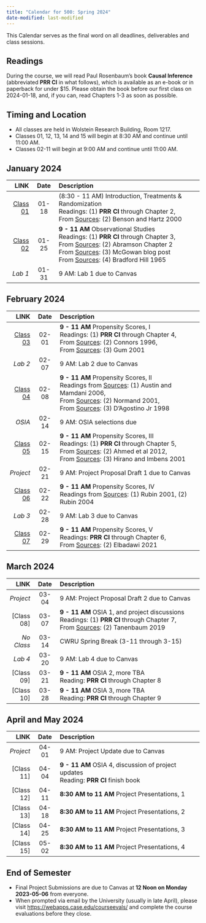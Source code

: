 ```yaml
---
title: "Calendar for 500: Spring 2024"
date-modified: last-modified
---
```


This Calendar serves as the final word on all deadlines, deliverables and class sessions. 

## Readings

During the course, we will read Paul Rosenbaum's book **Causal Inference** (abbreviated **PRR CI** in what follows), which is available as an e-book or in paperback for under $15. Please obtain the book before our first class on 2024-01-18, and, if you can, read Chapters 1-3 as soon as possible. 

## Timing and Location

- All classes are held in Wolstein Research Building, Room 1217.
- Classes 01, 12, 13, 14 and 15 will begin at 8:30 AM and continue until 11:00 AM.
- Classes 02-11 will begin at 9:00 AM and continue until 11:00 AM.

## January 2024

LINK | Date | Description
---------: | :-------: | :-----------------------------------------------------
[Class 01](https://github.com/THOMASELOVE/500-classes-2024/tree/main/class01) | 01-18 | (8:30 - 11 AM) Introduction, Treatments & Randomization <br /> Readings: (1) **PRR CI** through Chapter 2, <br /> From [Sources](https://github.com/THOMASELOVE/500-sources): (2) Benson and Hartz 2000
[Class 02](https://github.com/THOMASELOVE/500-classes-2024/tree/main/class02) | 01-25 | **9 - 11 AM** Observational Studies <br /> Readings: (1) **PRR CI** through Chapter 3, <br /> From [Sources](https://github.com/THOMASELOVE/500-sources): (2) Abramson Chapter 2 <br /> From [Sources](https://github.com/THOMASELOVE/500-sources): (3) McGowan blog post <br /> From [Sources](https://github.com/THOMASELOVE/500-sources): (4) Bradford Hill 1965
*Lab 1* | 01-31 | 9 AM: Lab 1 due to Canvas

## February 2024

LINK | Date | Description
---------: | :-------: | :-----------------------------------------------------
[Class 03](https://github.com/THOMASELOVE/500-classes-2024/tree/main/class03) | 02-01 | **9 - 11 AM** Propensity Scores, I <br /> Readings: (1) **PRR CI** through Chapter 4, <br /> From [Sources](https://github.com/THOMASELOVE/500-sources): (2) Connors 1996, <br /> From [Sources](https://github.com/THOMASELOVE/500-sources): (3) Gum 2001
*Lab 2* | 02-07 | 9 AM: Lab 2 due to Canvas
[Class 04](https://github.com/THOMASELOVE/500-classes-2024/tree/main/class04) | 02-08 | **9 - 11 AM** Propensity Scores, II <br /> Readings from [Sources](https://github.com/THOMASELOVE/500-sources): (1) Austin and Mamdani 2006, <br /> From [Sources](https://github.com/THOMASELOVE/500-sources): (2) Normand 2001, <br /> From [Sources](https://github.com/THOMASELOVE/500-sources): (3) D'Agostino Jr 1998
*OSIA* | 02-14 | 9 AM: OSIA selections due
[Class 05](https://github.com/THOMASELOVE/500-classes-2024/tree/main/class05) | 02-15 | **9 - 11 AM** Propensity Scores, III <br /> Readings: (1) **PRR CI** through Chapter 5, <br /> From [Sources](https://github.com/THOMASELOVE/500-sources): (2) Ahmed et al 2012, <br /> From [Sources](https://github.com/THOMASELOVE/500-sources): (3) Hirano and Imbens 2001
*Project* | 02-21 | 9 AM: Project Proposal Draft 1 due to Canvas
[Class 06](https://github.com/THOMASELOVE/500-classes-2024/tree/main/class06) | 02-22 | **9 - 11 AM** Propensity Scores, IV <br /> Readings from [Sources](https://github.com/THOMASELOVE/500-sources): (1) Rubin 2001, (2) Rubin 2004
*Lab 3* | 02-28 | 9 AM: Lab 3 due to Canvas
[Class 07](https://github.com/THOMASELOVE/500-classes-2024/tree/main/class07) | 02-29 | **9 - 11 AM** Propensity Scores, V <br /> Readings: **PRR CI** through Chapter 6, <br /> From [Sources](https://github.com/THOMASELOVE/500-sources): (2) Elbadawi 2021

## March 2024

LINK | Date | Description
---------: | :-------: | :-----------------------------------------------------
*Project* | 03-04 | 9 AM: Project Proposal Draft 2 due to Canvas
[Class 08] | 03-07 | **9 - 11 AM** OSIA 1, and project discussions <br /> Readings: (1) **PRR CI** through Chapter 7, <br /> From [Sources](https://github.com/THOMASELOVE/500-sources): (2) Tanenbaum 2019
*No Class* | 03-14 | CWRU Spring Break (3-11 through 3-15)
*Lab 4* | 03-20 | 9 AM: Lab 4 due to Canvas
[Class 09] | 03-21 | **9 - 11 AM** OSIA 2, more TBA <br /> Reading: **PRR CI** through Chapter 8
[Class 10] | 03-28 | **9 - 11 AM** OSIA 3, more TBA <br /> Reading: **PRR CI** through Chapter 9

## April and May 2024

LINK | Date | Description
---------: | :-------: | :-----------------------------------------------------
*Project* | 04-01 | 9 AM: Project Update due to Canvas
[Class 11] | 04-04 | **9 - 11 AM** OSIA 4, discussion of project updates <br /> Reading: **PRR CI** finish book
[Class 12] | 04-11 | **8:30 AM to 11 AM** Project Presentations, 1
[Class 13] | 04-18 | **8:30 AM to 11 AM** Project Presentations, 2
[Class 14] | 04-25 | **8:30 AM to 11 AM** Project Presentations, 3
[Class 15] | 05-02 | **8:30 AM to 11 AM** Project Presentations, 4

## End of Semester

- Final Project Submissions are due to Canvas at **12 Noon on Monday 2023-05-06** from everyone.
- When prompted via email by the University (usually in late April), please visit <https://webapps.case.edu/courseevals/> and complete the course evaluations before they close.



